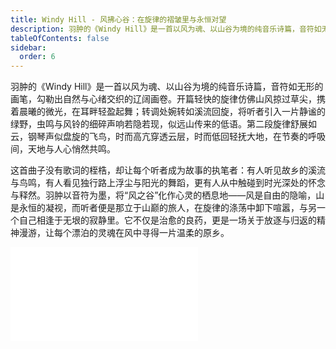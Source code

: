 ```yaml
---
title: Windy Hill - 风拂心谷：在旋律的褶皱里与永恒对望
description: 羽肿的《Windy Hill》是一首以风为魂、以山谷为境的纯音乐诗篇，音符如无形的画笔，勾勒出自然与心绪交织的辽阔画卷。开篇轻快的旋律仿佛山风掠过草尖，携着晨曦的微光，在耳畔轻盈起舞；转调处婉转如溪流回旋，将听者引入一片静谧的绿野，虫鸣与风铃的细碎声响若隐若现，似远山传来的低语。第二段旋律舒展如云，钢琴声似盘旋的飞鸟，时而高亢穿透云层，时而低回轻抚大地，在节奏的呼吸间，天地与人心悄然共鸣。
tableOfContents: false
sidebar:
  order: 6
---
```


羽肿的《Windy Hill》是一首以风为魂、以山谷为境的纯音乐诗篇，音符如无形的画笔，勾勒出自然与心绪交织的辽阔画卷。开篇轻快的旋律仿佛山风掠过草尖，携着晨曦的微光，在耳畔轻盈起舞；转调处婉转如溪流回旋，将听者引入一片静谧的绿野，虫鸣与风铃的细碎声响若隐若现，似远山传来的低语。第二段旋律舒展如云，钢琴声似盘旋的飞鸟，时而高亢穿透云层，时而低回轻抚大地，在节奏的呼吸间，天地与人心悄然共鸣。

这首曲子没有歌词的桎梏，却让每个听者成为故事的执笔者：有人听见故乡的溪流与鸟鸣，有人看见独行路上浮尘与阳光的舞蹈，更有人从中触碰到时光深处的怀念与释然。羽肿以音符为墨，将“风之谷”化作心灵的栖息地——风是自由的隐喻，山是永恒的凝视，而听者便是那立于山巅的旅人，在旋律的涤荡中卸下喧嚣，与另一个自己相逢于无垠的寂静里。它不仅是治愈的良药，更是一场关于放逐与归返的精神漫游，让每个漂泊的灵魂在风中寻得一片温柔的原乡。

<iframe class="bili-video" src="//player.bilibili.com/player.html?isOutside=true&aid=114433800018930&bvid=BV1bnGBziEg8&cid=29742663891&p=1" scrolling="no" border="0" frameborder="no" framespacing="0" allowfullscreen="true"></iframe>

